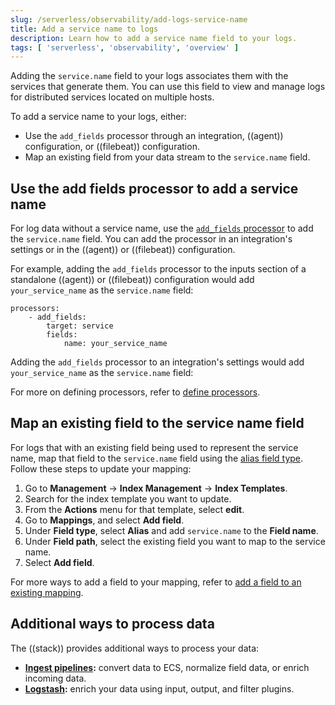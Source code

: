 ```yaml
---
slug: /serverless/observability/add-logs-service-name
title: Add a service name to logs
description: Learn how to add a service name field to your logs.
tags: [ 'serverless', 'observability', 'overview' ]
---
```


Adding the `service.name` field to your logs associates them with the services that generate them.
You can use this field to view and manage logs for distributed services located on multiple hosts.

To add a service name to your logs, either:

- Use the `add_fields` processor through an integration, ((agent)) configuration, or ((filebeat)) configuration.
- Map an existing field from your data stream to the `service.name` field.

## Use the add fields processor to add a service name
For log data without a service name, use the [`add_fields` processor](((fleet-guide))/add_fields-processor.html) to add the `service.name` field.
You can add the processor in an integration's settings or in the ((agent)) or ((filebeat)) configuration.

For example, adding the `add_fields` processor to the inputs section of a standalone ((agent)) or ((filebeat)) configuration would add `your_service_name` as the `service.name` field:

```console
processors:
    - add_fields:
        target: service
        fields:
            name: your_service_name
```

Adding the `add_fields` processor to an integration's settings would add `your_service_name` as the `service.name` field:

<DocImage size="2" url="../images/add-field-processor.png" alt="Add the add_fields processor to an integration" />

For more on defining processors, refer to [define processors](((fleet-guide))/elastic-agent-processor-configuration.html).

## Map an existing field to the service name field

For logs that with an existing field being used to represent the service name, map that field to the `service.name` field using the [alias field type](((ref))/field-alias.html).
Follow these steps to update your mapping:

1. Go to **Management** → **Index Management** → **Index Templates**.
1. Search for the index template you want to update.
1. From the **Actions** menu for that template, select **edit**.
1. Go to **Mappings**, and select **Add field**.
1. Under **Field type**, select **Alias** and add `service.name` to the **Field name**.
1. Under **Field path**, select the existing field you want to map to the service name.
1. Select **Add field**.

For more ways to add a field to your mapping, refer to [add a field to an existing mapping](((ref))/explicit-mapping.html#add-field-mapping).

## Additional ways to process data

The ((stack)) provides additional ways to process your data:

- **[Ingest pipelines](((ref))/ingest.html):** convert data to ECS, normalize field data, or enrich incoming data.
- **[Logstash](((logstash-ref))/introduction.html):** enrich your data using input, output, and filter plugins.
